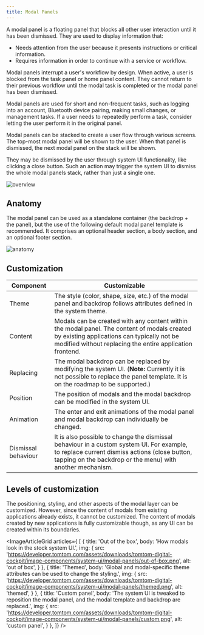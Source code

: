 ```yaml
---
title: Modal Panels
---
```


A modal panel is a floating panel that blocks all other user interaction until it has been 
dismissed. They are used to display information that:

- Needs attention from the user because it presents instructions or critical information.
- Requires information in order to continue with a service or workflow.

Modal panels interrupt a user's workflow by design. When active, a user is blocked from the task 
panel or home panel content. They cannot return to their previous workflow until the modal task is 
completed or the modal panel has been dismissed.

Modal panels are used for short and non-frequent tasks, such as logging into an account, Bluetooth 
device pairing, making small changes, or management tasks. If a user needs to repeatedly perform a 
task, consider letting the user perform it in the original panel. 

Modal panels can be stacked to create a user flow through various screens. The top-most modal panel 
will be shown to the user. When that panel is dismissed, the next modal panel on the stack will be 
shown.

They may be dismissed by the user through system UI functionality, like clicking a close button. 
Such an action may trigger the system UI to dismiss the whole modal panels stack, rather than just 
a single one.

![overview](images/modal-panels/overview.png)

## Anatomy

The modal panel can be used as a standalone container (the backdrop + the panel), but the use of 
the following default modal panel template is recommended. It comprises an optional header section, 
a body section, and an optional footer section.

![anatomy](images/modal-panels/anatomy.png)

## Customization

| Component     | Customizable  |
| ------------- | ------------- |
| Theme | The style (color, shape, size, etc.) of the modal panel and backdrop follows attributes defined in the system theme. |
| Content | Modals can be created with any content within the modal panel. The content of modals created by existing applications can typically not be modified without replacing the entire application frontend. |
| Replacing | The modal backdrop can be replaced by modifying the system UI. (__Note:__ Currently it is not possible to replace the panel template. It is on the roadmap to be supported.) |
| Position | The position of modals and the modal backdrop can be modified in the system UI. |
| Animation | The enter and exit animations of the modal panel and modal backdrop can individually be changed. |
| Dismissal behaviour | It is also possible to change the dismissal behaviour in a custom system UI. For example, to replace current dismiss actions (close button, tapping on the backdrop or the menu) with another mechanism. |

## Levels of customization

The positioning, styling, and other aspects of the modal layer can be customized. However, since the 
content of modals from existing applications already exists, it cannot be customized. The content of 
modals created by new applications is fully customizable though, as any UI can be created within 
its boundaries.

<ImageArticleGrid articles={
 [
   {
     title: 'Out of the box',
     body: 'How modals look in the stock system UI.',
     img: {
       src: 'https://developer.tomtom.com/assets/downloads/tomtom-digital-cockpit/image-components/system-ui/modal-panels/out-of-box.png',
       alt: 'out of box',
     }
   },
  {
     title: 'Themed',
     body: 'Global and modal-specific theme attributes can be used to change the styling.',
     img: {
       src: 'https://developer.tomtom.com/assets/downloads/tomtom-digital-cockpit/image-components/system-ui/modal-panels/themed.png',
       alt: 'themed',
     }
   },
  {
     title: 'Custom panel',
     body: 'The system UI is tweaked to reposition the modal panel, and the modal template and backdrop are replaced.',
     img: {
       src: 'https://developer.tomtom.com/assets/downloads/tomtom-digital-cockpit/image-components/system-ui/modal-panels/custom.png',
       alt: 'custom panel',
     }
   },
 ]}
/>